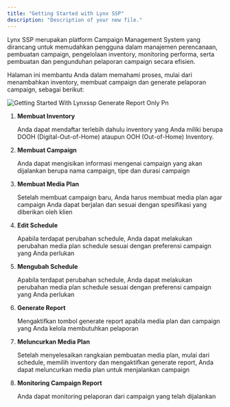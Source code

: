 ```yaml
---
title: "Getting Started with Lynx SSP"
description: "Description of your new file."
---
```


<p class="text-md text-justify">
Lynx SSP merupakan platform Campaign Management System yang dirancang untuk memudahkan pengguna dalam manajemen perencanaan, pembuatan campaign, pengelolaan inventory, monitoring performa, serta pembuatan dan pengunduhan pelaporan campaign secara efisien.

Halaman ini membantu Anda dalam memahami proses, mulai dari menambahkan inventory, membuat campaign dan generate pelaporan campaign, sebagai berikut:

</p>

![Getting Started With Lynxssp Generate Report Only Pn](/images/getting-started-with-lynxssp-generate-report-only.png)

1. **Membuat Inventory**

   <div class="text-sm">
   Anda dapat mendaftar terlebih dahulu inventory yang Anda miliki berupa DOOH (Digital-Out-of-Home) ataupun OOH (Out-of-Home) Inventory.

   </div>

   <Card title="Membuat DOOH (Digital-Out-of-Home) Inventory">
     
   </Card>
   <Card title="Membuat OOH (Out-of-Home) Inventory" iconType="regular">
     
   </Card>
3. **Membuat Campaign**

   <div class="text-sm">
   Anda dapat mengisikan informasi mengenai campaign yang akan dijalankan berupa nama campaign, tipe dan durasi campaign

   </div>
3. **Membuat Media Plan**

   <div class="text-sm">
   Setelah membuat campaign baru, Anda harus membuat media plan agar campaign Anda dapat berjalan dan sesuai dengan spesifikasi yang diberikan oleh klien

   </div>
5. **Edit Schedule**

   <div class="text-sm">
   Apabila terdapat perubahan schedule, Anda dapat melakukan perubahan media plan schedule sesuai dengan preferensi campaign yang Anda perlukan

   </div>
5. **Mengubah Schedule**

   <div class="text-sm">
   Apabila terdapat perubahan schedule, Anda dapat melakukan perubahan media plan schedule sesuai dengan preferensi campaign yang Anda perlukan

   </div>
7. **Generate Report**

   <div class="text-sm">
   Mengaktifkan tombol generate report apabila media plan dan campaign yang Anda kelola membutuhkan pelaporan

   </div>
7. **Meluncurkan Media Plan**

   <div class="text-sm">
   Setelah menyelesaikan rangkaian pembuatan media plan, mulai dari schedule, memilih inventory dan mengaktifkan generate report, Anda dapat meluncurkan media plan untuk menjalankan campaign

   </div>
9. **Monitoring Campaign Report**

   <div class="text-sm">
   Anda dapat monitoring pelaporan dari campaign yang telah dijalankan

   </div>

   <Card title=" Download Pelaporan Campaign">
     
   </Card>
   <Card title="Membagikan Pelaporan Campaign">
     
   </Card>
   <Card title="Mengakses Pelaporan Campaign">
     
   </Card>